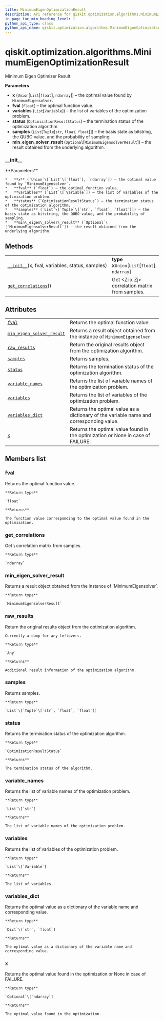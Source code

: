```yaml
---
title: MinimumEigenOptimizationResult
description: API reference for qiskit.optimization.algorithms.MinimumEigenOptimizationResult
in_page_toc_min_heading_level: 1
python_api_type: class
python_api_name: qiskit.optimization.algorithms.MinimumEigenOptimizationResult
---
```


<span id="qiskit-optimization-algorithms-minimumeigenoptimizationresult" />

# qiskit.optimization.algorithms.MinimumEigenOptimizationResult

<Class id="qiskit.optimization.algorithms.MinimumEigenOptimizationResult" isDedicatedPage={true} github="https://github.com/qiskit-community/qiskit-aqua/tree/stable/0.8/qiskit/optimization/algorithms/minimum_eigen_optimizer.py" signature="MinimumEigenOptimizationResult(x, fval, variables, status, samples, min_eigen_solver_result=None)" modifiers="class">
  Minimum Eigen Optimizer Result.

  **Parameters**

  *   **x** (`Union`\[`List`\[`float`], `ndarray`]) – the optimal value found by `MinimumEigensolver`.
  *   **fval** (`float`) – the optimal function value.
  *   **variables** (`List`\[`Variable`]) – the list of variables of the optimization problem.
  *   **status** (`OptimizationResultStatus`) – the termination status of the optimization algorithm.
  *   **samples** (`List`\[`Tuple`\[`str`, `float`, `float`]]) – the basis state as bitstring, the QUBO value, and the probability of sampling.
  *   **min\_eigen\_solver\_result** (`Optional`\[`MinimumEigensolverResult`]) – the result obtained from the underlying algorithm.

  ### \_\_init\_\_

  <Function id="qiskit.optimization.algorithms.MinimumEigenOptimizationResult.__init__" signature="__init__(x, fval, variables, status, samples, min_eigen_solver_result=None)">
    **Parameters**

    *   **x** (`Union`\[`List`\[`float`], `ndarray`]) – the optimal value found by `MinimumEigensolver`.
    *   **fval** (`float`) – the optimal function value.
    *   **variables** (`List`\[`Variable`]) – the list of variables of the optimization problem.
    *   **status** (`OptimizationResultStatus`) – the termination status of the optimization algorithm.
    *   **samples** (`List`\[`Tuple`\[`str`, `float`, `float`]]) – the basis state as bitstring, the QUBO value, and the probability of sampling.
    *   **min\_eigen\_solver\_result** (`Optional`\[`MinimumEigensolverResult`]) – the result obtained from the underlying algorithm.
  </Function>

  ## Methods

  |                                                                                                                                                                                                     |                                                 |
  | --------------------------------------------------------------------------------------------------------------------------------------------------------------------------------------------------- | ----------------------------------------------- |
  | [`__init__`](#qiskit.optimization.algorithms.MinimumEigenOptimizationResult.__init__ "qiskit.optimization.algorithms.MinimumEigenOptimizationResult.__init__")(x, fval, variables, status, samples) | **type x**`Union`\[`List`\[`float`], `ndarray`] |
  | [`get_correlations`](#qiskit.optimization.algorithms.MinimumEigenOptimizationResult.get_correlations "qiskit.optimization.algorithms.MinimumEigenOptimizationResult.get_correlations")()            | Get \<Zi x Zj> correlation matrix from samples. |

  ## Attributes

  |                                                                                                                                                                                                             |                                                                                         |
  | ----------------------------------------------------------------------------------------------------------------------------------------------------------------------------------------------------------- | --------------------------------------------------------------------------------------- |
  | [`fval`](#qiskit.optimization.algorithms.MinimumEigenOptimizationResult.fval "qiskit.optimization.algorithms.MinimumEigenOptimizationResult.fval")                                                          | Returns the optimal function value.                                                     |
  | [`min_eigen_solver_result`](#qiskit.optimization.algorithms.MinimumEigenOptimizationResult.min_eigen_solver_result "qiskit.optimization.algorithms.MinimumEigenOptimizationResult.min_eigen_solver_result") | Returns a result object obtained from the instance of `MinimumEigensolver`.             |
  | [`raw_results`](#qiskit.optimization.algorithms.MinimumEigenOptimizationResult.raw_results "qiskit.optimization.algorithms.MinimumEigenOptimizationResult.raw_results")                                     | Return the original results object from the optimization algorithm.                     |
  | [`samples`](#qiskit.optimization.algorithms.MinimumEigenOptimizationResult.samples "qiskit.optimization.algorithms.MinimumEigenOptimizationResult.samples")                                                 | Returns samples.                                                                        |
  | [`status`](#qiskit.optimization.algorithms.MinimumEigenOptimizationResult.status "qiskit.optimization.algorithms.MinimumEigenOptimizationResult.status")                                                    | Returns the termination status of the optimization algorithm.                           |
  | [`variable_names`](#qiskit.optimization.algorithms.MinimumEigenOptimizationResult.variable_names "qiskit.optimization.algorithms.MinimumEigenOptimizationResult.variable_names")                            | Returns the list of variable names of the optimization problem.                         |
  | [`variables`](#qiskit.optimization.algorithms.MinimumEigenOptimizationResult.variables "qiskit.optimization.algorithms.MinimumEigenOptimizationResult.variables")                                           | Returns the list of variables of the optimization problem.                              |
  | [`variables_dict`](#qiskit.optimization.algorithms.MinimumEigenOptimizationResult.variables_dict "qiskit.optimization.algorithms.MinimumEigenOptimizationResult.variables_dict")                            | Returns the optimal value as a dictionary of the variable name and corresponding value. |
  | [`x`](#qiskit.optimization.algorithms.MinimumEigenOptimizationResult.x "qiskit.optimization.algorithms.MinimumEigenOptimizationResult.x")                                                                   | Returns the optimal value found in the optimization or None in case of FAILURE.         |

  ## Members list

  ### fval

  <Attribute id="qiskit.optimization.algorithms.MinimumEigenOptimizationResult.fval">
    Returns the optimal function value.

    **Return type**

    `float`

    **Returns**

    The function value corresponding to the optimal value found in the optimization.
  </Attribute>

  ### get\_correlations

  <Function id="qiskit.optimization.algorithms.MinimumEigenOptimizationResult.get_correlations" signature="get_correlations()">
    Get \<Zi x Zj> correlation matrix from samples.

    **Return type**

    `ndarray`
  </Function>

  ### min\_eigen\_solver\_result

  <Attribute id="qiskit.optimization.algorithms.MinimumEigenOptimizationResult.min_eigen_solver_result">
    Returns a result object obtained from the instance of `MinimumEigensolver`.

    **Return type**

    `MinimumEigensolverResult`
  </Attribute>

  ### raw\_results

  <Attribute id="qiskit.optimization.algorithms.MinimumEigenOptimizationResult.raw_results">
    Return the original results object from the optimization algorithm.

    Currently a dump for any leftovers.

    **Return type**

    `Any`

    **Returns**

    Additional result information of the optimization algorithm.
  </Attribute>

  ### samples

  <Attribute id="qiskit.optimization.algorithms.MinimumEigenOptimizationResult.samples">
    Returns samples.

    **Return type**

    `List`\[`Tuple`\[`str`, `float`, `float`]]
  </Attribute>

  ### status

  <Attribute id="qiskit.optimization.algorithms.MinimumEigenOptimizationResult.status">
    Returns the termination status of the optimization algorithm.

    **Return type**

    `OptimizationResultStatus`

    **Returns**

    The termination status of the algorithm.
  </Attribute>

  ### variable\_names

  <Attribute id="qiskit.optimization.algorithms.MinimumEigenOptimizationResult.variable_names">
    Returns the list of variable names of the optimization problem.

    **Return type**

    `List`\[`str`]

    **Returns**

    The list of variable names of the optimization problem.
  </Attribute>

  ### variables

  <Attribute id="qiskit.optimization.algorithms.MinimumEigenOptimizationResult.variables">
    Returns the list of variables of the optimization problem.

    **Return type**

    `List`\[`Variable`]

    **Returns**

    The list of variables.
  </Attribute>

  ### variables\_dict

  <Attribute id="qiskit.optimization.algorithms.MinimumEigenOptimizationResult.variables_dict">
    Returns the optimal value as a dictionary of the variable name and corresponding value.

    **Return type**

    `Dict`\[`str`, `float`]

    **Returns**

    The optimal value as a dictionary of the variable name and corresponding value.
  </Attribute>

  ### x

  <Attribute id="qiskit.optimization.algorithms.MinimumEigenOptimizationResult.x">
    Returns the optimal value found in the optimization or None in case of FAILURE.

    **Return type**

    `Optional`\[`ndarray`]

    **Returns**

    The optimal value found in the optimization.
  </Attribute>
</Class>

